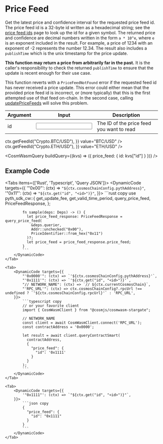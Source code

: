 
# Price Feed

Get the latest price and confidence interval for the requested price feed id.
The price feed id is a 32-byte id written as a hexadecimal string; see the [price feed ids](https://pyth.network/developers/price-feed-ids) page to look up the id for a given symbol.
The returned price and confidence are decimal numbers written in the form `a * 10^e`, where `e` is an exponent included in the result.
For example, a price of 1234 with an exponent of -2 represents the number 12.34.
The result also includes a `publishTime` which is the unix timestamp for the price update.

**This function may return a price from arbitrarily far in the past.**
It is the caller's responsibility to check the returned `publishTime` to ensure that the update is recent enough for their use case.

This function reverts with a `PriceFeedNotFound` error if the requested feed id has never received a price update.
This error could either mean that the provided price feed id is incorrect, or (more typically) that this is the first
attempted use of that feed on-chain. In the second case, calling [updatePriceFeeds](update-price-feeds) will solve
this problem.

<div className="mt-6 overflow-x-auto">

| Argument                                 | Input                                       | Description                               |
| ---------------------------------------- | ------------------------------------------- | ----------------------------------------- |
| <Arg required={true} type="hex">id</Arg> | <Input id="id" format={InputFormats.Hex} /> | The ID of the price feed you want to read |

</div>

<Examples>
  <Example
    keyValues={{
      id: (ctx) => ctx.getFeedId("Crypto.BTC/USD"),
    }}
    value="BTC/USD"
  />
  <Example
    keyValues={{
      id: (ctx) => ctx.getFeedId("Crypto.ETH/USD"),
    }}
    value="ETH/USD"
  />
</Examples>

<CosmWasmQuery buildQuery={(kvs) => ({ price_feed: { id: kvs["id"] } })} />

## Example Code

<Tabs items={['Rust', 'Typescript', 'Query JSON']}>
    <Tab>
        <DynamicCode targets={{
            '"0x00"': (ctx) => `"${ctx.cosmosChainConfig.pythAddress}"`,
            '"0x11"': (ctx) => `"${ctx.get("id", "<id>")}"`,
        }}>
            ```rust copy
            use pyth_sdk_cw::{
              get_update_fee,
              get_valid_time_period,
              query_price_feed,
              PriceFeedResponse,
            };

            fn sample(deps: Deps) -> () {
              let price_feed_response: PriceFeedResponse = query_price_feed(
                &deps.querier,
                Addr::unchecked("0x00"),
                PriceIdentifier::from_hex("0x11")
              )?;
              let price_feed = price_feed_response.price_feed;
            }
            ```
        </DynamicCode>
    </Tab>

    <Tab>
        <DynamicCode targets={{
            "'0x0000'": (ctx) => `'${ctx.cosmosChainConfig.pythAddress}'`,
            "'0x1111'": (ctx) => `'${ctx.get("id", "<id>")}'`,
            "// NETWORK_NAME": (ctx) => `// ${ctx.currentCosmosChain}`,
            "'RPC_URL'": (ctx) => ctx.cosmosChainConfig?.rpcUrl !== undefined ? `'${ctx.cosmosChainConfig.rpcUrl}'` : 'RPC_URL',
        }}>
            ```typescript copy
            // or your favorite client
            import { CosmWasmClient } from "@cosmjs/cosmwasm-stargate";

            // NETWORK_NAME
            const client = await CosmWasmClient.connect('RPC_URL');
            const contractAddress = '0x0000';

            let result = await client.queryContractSmart(
              contractAddress,
              {
                "price_feed": {
                  "id": '0x1111'
                }
              }
            );
            ```
        </DynamicCode>
    </Tab>

    <Tab>
        <DynamicCode targets={{
            '"0x1111"': (ctx) => `"${ctx.get("id", "<id>")}"`,
        }}>
            ```json copy
            {
              "price_feed": {
                "id": "0x1111"
              }
            }
            ```
        </DynamicCode>
    </Tab>

</Tabs>

